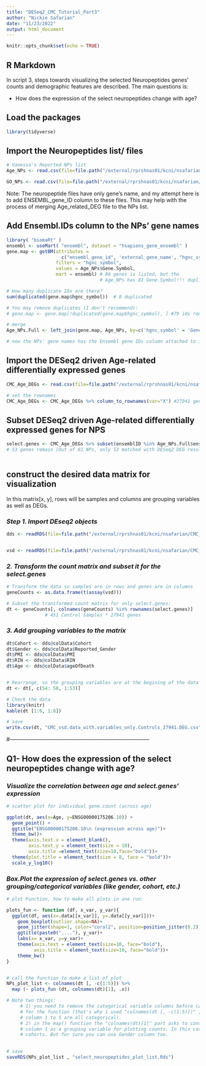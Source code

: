 ```yaml
---
title: "DESeq2_CMC_Tutorial_Part3"
author: "Nickie Safarian"
date: "11/23/2022"
output: html_document
---
```


```r
knitr::opts_chunk$set(echo = TRUE)
```

## R Markdown

In script 3, steps towards visualizing the selected Neuropeptides 
genes' counts and demographic features are described. The main questions is:

  - How does the expression of the select neuropeptides change with age?
   

## Load the packages

```r

library(tidyverse)

```


## Import the Neuropeptides list/ files

```r

# Vanessa's Reported NPs list
Age_NPs <- read.csv(file=file.path("/external/rprshnas01/kcni/nsafarian/CMC_Data_Analysis/Neuropeptides/Age_NPs.csv")) # 81 NPs

GO_NPs <- read.csv(file=file.path("/external/rprshnas01/kcni/nsafarian/CMC_Data_Analysis/Neuropeptides/GOSelected_NPs.csv")) # 69 NP genes

```
Note: The neuropeptide files have only gene's name, and my attempt here is to add 
ENSEMBL_gene_ID column to these files. This may help with the  process of merging Age_related_DEG file to the NPs list. 


## Add Ensembl.IDs column to the NPs' gene names 

```r

library( "biomaRt" )
ensembl <- useMart( "ensembl", dataset = "hsapiens_gene_ensembl" )
gene.map <- getBM(attributes = 
                    c("ensembl_gene_id", 'external_gene_name', "hgnc_symbol"),
                  filters = "hgnc_symbol", 
                  values = Age_NPs$Gene.Symbol, 
                  mart = ensembl) # 86 genes is listed, but the
                                  # Age_NPs has 81 Gene.Symbol!!! duplication issue:

# How many duplicate IDs are there?
sum(duplicated(gene.map$hgnc_symbol))  # 8 duplicated

# You may remove duplicates (I don't recommend):
# gene.map <- gene.map[!duplicated(gene.map$hgnc_symbol), ] #79 ids remain

# merge
Age_NPs.Full <- left_join(gene.map, Age_NPs, by=c('hgnc_symbol' = 'Gene.Symbol'))

# now the NPs' gene names has the Ensembl gene IDs column attached to it.

```


## Import the DESeq2 driven Age-related differentially expressed genes

```r

CMC_Age_DEGs <- read.csv(file=file.path("/external/rprshnas01/kcni/nsafarian/CMC_Data_Analysis/CommonMind.Data/DESeq2Object/DESeq2.results_for_Age.csv"))  

# set the rownames
CMC_Age_DEGs <- CMC_Age_DEGs %>% column_to_rownames(var="X") #27941 genes

```


## Subset DESeq2 driven Age-related differentially expressed genes for NPS

```r

select.genes <- CMC_Age_DEGs %>% subset(ensemblID %in% Age_NPs.Full$ensembl_gene_id) 
# 53 genes remain (Out of 81 NPs, only 53 matched with DESeq2 DEG results)
  
```


## construct the desired data matrix for visualization
In this matrix[x, y], rows will be samples and columns are grouping variables
as well as DEGs. 

### *Step 1. Import DEseq2 objects*

```r

dds <- readRDS(file=file.path("/external/rprshnas01/kcni/nsafarian/CMC_Data_Analysis/CommonMind.Data/DESeq2Object/dds_CMCdata_onlyControls.counts.more.than.10.Rds"))


vsd <- readRDS(file=file.path("/external/rprshnas01/kcni/nsafarian/CMC_Data_Analysis/CommonMind.Data/DESeq2Object/vst.Transformed_CMCdata_onlyControls_counts.more.than.10.Rds"))


```

### *2. Transform the count matrix and subset it for the select.genes*

```r

# Transform the data so samples are in rows and genes are in columns
geneCounts <- as.data.frame(t(assay(vsd)))

# Subset the transformed count matrix for only select.genes:
dt <- geneCounts[, colnames(geneCounts) %in% rownames(select.genes)] 
              # 451 Control Samples * 27941 genes 

```

### *3. Add grouping variables to the matrix*

```r

dt$Cohort <- dds@colData$Cohort
dt$Gender <- dds@colData$Reported_Gender
dt$PMI <- dds@colData$PMI
dt$RIN <- dds@colData$RIN
dt$Age <- dds@colData$ageOfDeath


# Rearrange, so the grouping variables are at the begining of the data
dt <- dt[, c(54: 58, 1:53)]

# Check the data
library(knitr)
kable(dt [1:6, 1:8])

# save
write.csv(dt, "CMC_vsd.data_with.variables_only.Controls_27941.DEG.csv")

```

#------------------------------------------------------------------------------

##  Q1- How does the expression of the select neuropeptides change with age?

### *Visualize the correlation between age and select.genes' expression* 

```r

# scatter plot for individual gene.count (across age)

ggplot(dt, aes(x=Age, y=ENSG00000175206.10)) + 
  geom_point() + 
  ggtitle("ENSG00000175206.10\n (expression across age)")+
  theme_bw()+
  theme(axis.text.x = element_blank(),
        axis.text.y = element_text(size = 10),
        axis.title =element_text(size=10,face="bold"))+
  theme(plot.title = element_text(size = 8, face = "bold"))+
  scale_y_log10()

```


### *Box.Plot the expression of select.genes vs. other grouping/categorical variables (like gender, cohort, etc.)*

```r

# plot Function, how to make all plots in one run:

plots_fun <- function (df, x_var, y_var){
  ggplot(df, aes(x=.data[[x_var]], y=.data[[y_var]]))+
    geom_boxplot(outlier.shape=NA)+
    geom_jitter(shape=1, color="coral2", position=position_jitter(0.2))+
    ggtitle(paste0("...."), y_var)+
    labs(x= x_var, y=y_var)+
    theme(axis.text = element_text(size=10, face="bold"),
          axis.title = element_text(size=10, face="bold"))+
    theme_bw()
}


# call the function to make a list of plot 
NPs_plot_list <- colnames(dt [, -c(1:5)]) %>%  
  map (~ plots_fun (dt, colnames(dt)[1], .x))

# Note two things: 
     # 1) you need to remove the categorical variable columns before calling 
     # for the function (that's why i used "colnames(dt [, -c(1:5)])" , where 
     # column 1 to 5 are all categorical). 
     # 2) in the map() function the "colnames(dt)[1]" part asks to consider 
     # column 1 as a grouping variable for plotting counts. In this case it's 
     # cohorts. But for sure you can use Gender column too. 
     

# save
saveRDS(NPs_plot_list , "select_neuropeptides_plot_list.Rds")

```

